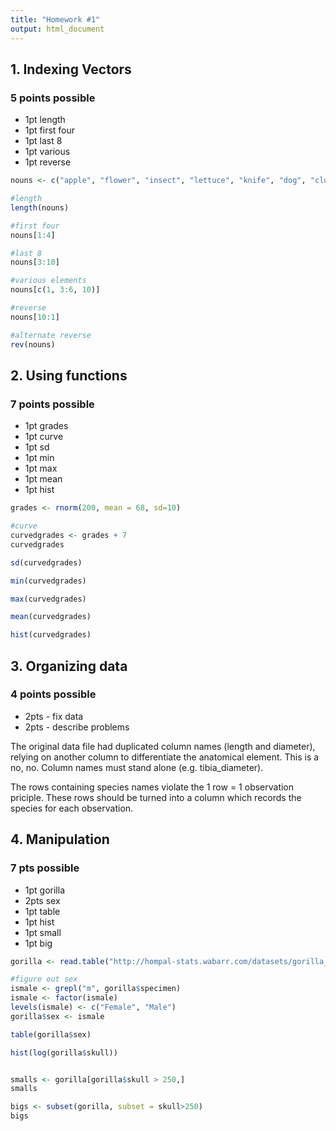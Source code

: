 ```yaml
---
title: "Homework #1"
output: html_document
---
```


## 1.  Indexing Vectors

### 5 points possible

*  1pt  length
*  1pt  first four
*  1pt  last 8
*  1pt  various
*  1pt  reverse

```r
nouns <- c("apple", "flower", "insect", "lettuce", "knife", "dog", "cloud", "person", "cabinet", "flower" )

#length
length(nouns)

#first four
nouns[1:4]

#last 8
nouns[3:10]

#various elements
nouns[c(1, 3:6, 10)]

#reverse
nouns[10:1]

#alternate reverse
rev(nouns)

```


## 2. Using functions  

### 7 points possible

*  1pt  grades
*  1pt  curve
*  1pt  sd
*  1pt  min
*  1pt  max
*  1pt  mean
*  1pt  hist

```r
grades <- rnorm(200, mean = 68, sd=10)

#curve
curvedgrades <- grades + 7
curvedgrades

sd(curvedgrades)

min(curvedgrades)

max(curvedgrades)

mean(curvedgrades)

hist(curvedgrades)
```
    
## 3. Organizing data

### 4 points possible

*  2pts - fix data
*  2pts - describe problems 

The original data file had duplicated column names (length and diameter), relying on another column to differentiate the anatomical element.  This is a no, no.  Column names must stand alone (e.g. tibia_diameter).

The rows containing species names violate the 1 row = 1 observation priciple.  These rows should be turned into a column which records the species for each observation. 

## 4. Manipulation

### 7 pts possible

*  1pt  gorilla
*  2pts  sex
*  1pt  table
*  1pt  hist
*  1pt  small
*  1pt  big

```r
gorilla <- read.table("http://hompal-stats.wabarr.com/datasets/gorilla_sizes.txt", header=TRUE)

#figure out sex
ismale <- grepl("m", gorilla$specimen)
ismale <- factor(ismale)
levels(ismale) <- c("Female", "Male")
gorilla$sex <- ismale

table(gorilla$sex)

hist(log(gorilla$skull))


smalls <- gorilla[gorilla$skull > 250,]
smalls

bigs <- subset(gorilla, subset = skull>250)
bigs
```
    
    